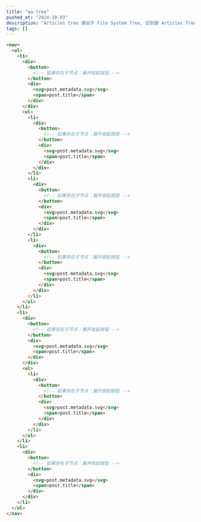 ---
title: "aa-tree"
pushed_at: "2024-10-03"
description: "Articles tree 类似于 File System Tree, 区别是 Articles Tree 每个节点都有内容"
tags: []
---

```html
<nav>
  <ul>
    <li>
      <div>
        <button>
          <!-- 如果存在子节点：展开收起按钮 -->
        </button>
        <div>
          <svg>post.metadata.svg</svg>
          <span>post.title</span>
        </div>
      </div>
      <ul>
        <li>
          <div>
            <button>
              <!-- 如果存在子节点：展开收起按钮 -->
            </button>
            <div>
              <svg>post.metadata.svg</svg>
              <span>post.title</span>
            </div>
          </div>
        </li>
        <li>
          <div>
            <button>
              <!-- 如果存在子节点：展开收起按钮 -->
            </button>
            <div>
              <svg>post.metadata.svg</svg>
              <span>post.title</span>
            </div>
          </div>
        </li>
        <li>
          <div>
            <button>
              <!-- 如果存在子节点：展开收起按钮 -->
            </button>
            <div>
              <svg>post.metadata.svg</svg>
              <span>post.title</span>
            </div>
          </div>
        </li>
      </ul>
    </li>
    <li>
      <div>
        <button>
          <!-- 如果存在子节点：展开收起按钮 -->
        </button>
        <div>
          <svg>post.metadata.svg</svg>
          <span>post.title</span>
        </div>
      </div>
      <ul>
        <li>
          <div>
            <button>
              <!-- 如果存在子节点：展开收起按钮 -->
            </button>
            <div>
              <svg>post.metadata.svg</svg>
              <span>post.title</span>
            </div>
          </div>
        </li>
      </ul>
    </li>
    <li>
      <div>
        <button>
          <!-- 如果存在子节点：展开收起按钮 -->
        </button>
        <div>
          <svg>post.metadata.svg</svg>
          <span>post.title</span>
        </div>
      </div>
    </li>
  </ul>
</nav>
```
